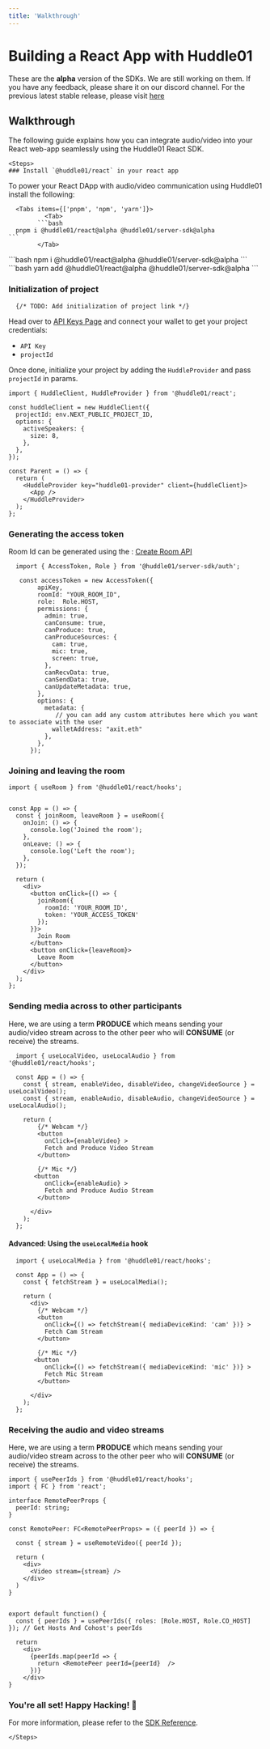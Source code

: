 ```yaml
---
title: 'Walkthrough'
---
```



# Building a React App with Huddle01

<Callout>
  These are the <b>alpha</b> version of the SDKs. We are still working on them. If you have any feedback, please share it on our discord channel. For the previous latest stable release, please visit <a className="text-bold underline" href="https://legacy.docs.huddle01.com/docs">here</a>
</Callout>

## Walkthrough

The following guide explains how you can integrate audio/video into your React web-app seamlessly using the Huddle01 React SDK.

    <Steps>
    ### Install `@huddle01/react` in your react app

To power your React DApp with audio/video communication using Huddle01 install the following:

      <Tabs items={['pnpm', 'npm', 'yarn']}>
              <Tab>
            ```bash 
      pnpm i @huddle01/react@alpha @huddle01/server-sdk@alpha
    ```
            </Tab>
  <Tab>
      ```bash 
    npm i @huddle01/react@alpha @huddle01/server-sdk@alpha
    ```
            </Tab>
  <Tab>
      ```bash 
    yarn add @huddle01/react@alpha @huddle01/server-sdk@alpha
    ```
            </Tab>
              </Tabs>

### Initialization of project

      {/* TODO: Add initialization of project link */}
Head over to [API Keys Page](/api-keys) and connect your wallet to get your project credentials: 

- `API Key`
- `projectId`

Once done, initialize your project by adding the `HuddleProvider` and pass `projectId`  in params. 

```tsx filename="app.tsx"
import { HuddleClient, HuddleProvider } from '@huddle01/react';

const huddleClient = new HuddleClient({
  projectId: env.NEXT_PUBLIC_PROJECT_ID,
  options: {
    activeSpeakers: {
      size: 8,
    },
  },
});

const Parent = () => {
  return (
    <HuddleProvider key="huddle01-provider" client={huddleClient}>
      <App />
    </HuddleProvider>
  );
};
```

### Generating the access token
Room Id can be generated using the : [Create Room API](/apis/create-room/create-room)

```tsx filename="api.ts" highlight={2,7,16-21}
  import { AccessToken, Role } from '@huddle01/server-sdk/auth';

   const accessToken = new AccessToken({
        apiKey,
        roomId: "YOUR_ROOM_ID",
        role:  Role.HOST,
        permissions: {
          admin: true,
          canConsume: true,
          canProduce: true,
          canProduceSources: {
            cam: true,
            mic: true,
            screen: true,
          },
          canRecvData: true,
          canSendData: true,
          canUpdateMetadata: true,
        },
        options: {
          metadata: { 
             // you can add any custom attributes here which you want to associate with the user
            walletAddress: "axit.eth"
          },
        },
      });

```
### Joining and leaving the room


  ```tsx filename="app.tsx" highlight={2,8-9,26-34}
  import { useRoom } from '@huddle01/react/hooks';


  const App = () => {
    const { joinRoom, leaveRoom } = useRoom({
      onJoin: () => {
        console.log('Joined the room');
      },
      onLeave: () => {
        console.log('Left the room');
      },
    });
  
    return (
      <div>
        <button onClick={() => {
          joinRoom({
            roomId: 'YOUR_ROOM_ID',
            token: 'YOUR_ACCESS_TOKEN'
          });
        }}>
          Join Room
        </button>      
        <button onClick={leaveRoom}>
          Leave Room
        </button> 
      </div>
    );
  };

```

### Sending media across to other participants
Here, we are using a term **PRODUCE** which means sending your audio/video stream across to the other peer who will **CONSUME** (or receive) the streams.

```tsx filename="app.tsx" highlight={9,14,51-65}
  import { useLocalVideo, useLocalAudio } from '@huddle01/react/hooks';

  const App = () => {
    const { stream, enableVideo, disableVideo, changeVideoSource } = useLocalVideo();
    const { stream, enableAudio, disableAudio, changeVideoSource } = useLocalAudio();

    return (
        {/* Webcam */} 
        <button 
          onClick={enableVideo} >
          Fetch and Produce Video Stream
        </button>

        {/* Mic */} 
       <button 
          onClick={enableAudio} >
          Fetch and Produce Audio Stream
        </button>

      </div>
    );
  };

```

#### Advanced: Using the `useLocalMedia` hook
```tsx filename="app.tsx" highlight={9,14,51-65}
  import { useLocalMedia } from '@huddle01/react/hooks';

  const App = () => {
    const { fetchStream } = useLocalMedia();

    return (
      <div>
        {/* Webcam */} 
        <button 
          onClick={() => fetchStream({ mediaDeviceKind: 'cam' })} >
          Fetch Cam Stream
        </button>

        {/* Mic */} 
       <button 
          onClick={() => fetchStream({ mediaDeviceKind: 'mic' })} >
          Fetch Mic Stream
        </button>

      </div>
    );
  };

```
### Receiving the audio and video streams
Here, we are using a term **PRODUCE** which means sending your audio/video stream across to the other peer who will **CONSUME** (or receive) the streams.

  ```tsx filename="RemotePeer.tsx"
  import { usePeerIds } from '@huddle01/react/hooks';
  import { FC } from 'react';

  interface RemotePeerProps {
    peerId: string;
  }

  const RemotePeer: FC<RemotePeerProps> = ({ peerId }) => {
    
    const { stream } = useRemoteVideo({ peerId });
 
    return (
      <div>
        <Video stream={stream} />
      </div>
    ) 
  }
  

  export default function() {
    const { peerIds } = usePeerIds({ roles: [Role.HOST, Role.CO_HOST] }); // Get Hosts And Cohost's peerIds

    return 
      <div>
        {peerIds.map(peerId => {
          return <RemotePeer peerId={peerId}  />
        })}
      </div>
  }
  ```


### You're all set! Happy Hacking! 🎉

For more information, please refer to the [SDK Reference](/React).

    </Steps>
